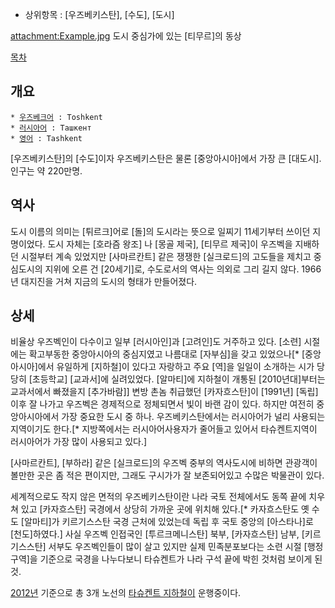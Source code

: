 * 상위항목 : [우즈베키스탄], [수도], [도시]

attachment:Example.jpg
도시 중심가에 있는 [티무르]의 동상

[[목차]]
== 개요 ==
 * [[우즈베크어]] : Toshkent
 * [[러시아어]] : Ташкент
 * [[영어]] : Tashkent

[우즈베키스탄]의 [수도]이자 우즈베키스탄은 물론 [중앙아시아]에서 가장 큰 [대도시]. 인구는 약 220만명.

== 역사 ==
도시 이름의 의미는 [튀르크]어로 [돌]의 도시라는 뜻으로 일찌기 11세기부터 쓰이던 지명이었다. 도시 자체는 [호라즘 왕조] 나 [몽골 제국], [티무르 제국]이 우즈벡을 지배하던 시절부터 계속 있었지만 [사마르칸트] 같은 쟁쟁한 [실크로드]의 고도들을 제치고 중심도시의 지위에 오른 건 [20세기]로, 수도로서의 역사는 의외로 그리 길지 않다. 1966년 대지진을 거쳐 지금의 도시의 형태가 만들어졌다. 

== 상세 ==
비율상 우즈벡인이 다수이고 일부 [러시아인]과 [고려인]도 거주하고 있다. [소련] 시절에는 확고부동한 중앙아시아의 중심지였고 나름대로 [자부심]을 갖고 있었으나[* [중앙아시아]에서 유일하게 [지하철]이 있다고 자랑하고 주요 [역]을 일일이 소개하는 시가 당당히 [초등학교] [교과서]에 실려있었다. [알마티]에 지하철이 개통된 [2010년대]부터는 교과서에서 빠졌을지 [추가바람]] 변방 촌놈 취급했던 [카자흐스탄]이 [1991년] [독립] 이후 잘 나가고 우즈벡은 경제적으로 정체되면서 빛이 바랜 감이 있다. 하지만 여전히 중앙아시아에서 가장 중요한 도시 중 하나. 우즈베키스탄에서는 러시아어가 널리 사용되는 지역이기도 한다.[* 지방쪽에서는 러시아어사용자가 줄어들고 있어서 타슈켄트지역이 러시아어가 가장 많이 사용되고 있다.]

[사마르칸트], [부하라] 같은 [실크로드]의 우즈벡 중부의 역사도시에 비하면 관광객이 볼만한 곳은 좀 적은 편이지만, 그래도 구시가가 잘 보존되어있고 수많은 박물관이 있다.

세계적으로도 작지 않은 면적의 우즈베키스탄이란 나라 국토 전체에서도 동쪽 끝에 치우쳐 있고 [카자흐스탄] 국경에서 상당히 가까운 곳에 위치해 있다.[* 카자흐스탄도 옛 수도 [알마티]가 키르기스스탄 국경 근처에 있었는데 독립 후 국토 중앙의 [아스타나]로 [천도]하였다.] 사실 우즈벡 인접국인 [투르크메니스탄] 북부, [카자흐스탄] 남부, [키르기스스탄] 서부도 우즈벡인들이 많이 살고 있지만 실제 민족분포보다는 소련 시절 [행정구역]을 기준으로 국경을 나누다보니 타슈켄트가 나라 구석 끝에 박힌 것처럼 보이게 된 것.

[[2012년]] 기준으로 총 3개 노선의 [[타슈켄트 지하철]]이 운행중이다.

